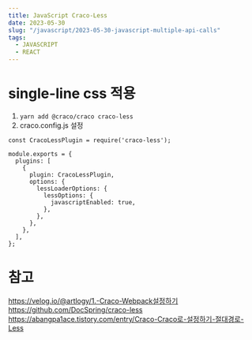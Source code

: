 ```yaml
---
title: JavaScript Craco-Less
date: 2023-05-30
slug: "/javascript/2023-05-30-javascript-multiple-api-calls"
tags:
  - JAVASCRIPT
  - REACT
---
```

# single-line css 적용
1. `yarn add @craco/craco craco-less`
2. craco.config.js 설정

```
const CracoLessPlugin = require('craco-less');

module.exports = {
  plugins: [
    {
      plugin: CracoLessPlugin,
      options: {
        lessLoaderOptions: {
          lessOptions: {
            javascriptEnabled: true,
          },
        },
      },
    },
  ],
};
```


# 참고
https://velog.io/@artlogy/1.-Craco-Webpack설정하기
https://github.com/DocSpring/craco-less
https://abangpa1ace.tistory.com/entry/Craco-Craco로-설정하기-절대경로-Less